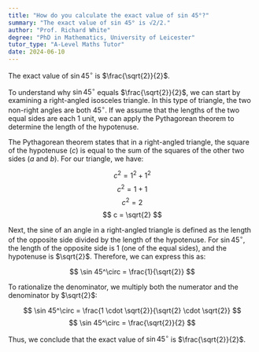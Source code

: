 ```yaml
---
title: "How do you calculate the exact value of sin 45°?"
summary: "The exact value of sin 45° is √2/2."
author: "Prof. Richard White"
degree: "PhD in Mathematics, University of Leicester"
tutor_type: "A-Level Maths Tutor"
date: 2024-06-10
---
```


The exact value of $\sin 45^\circ$ is $\frac{\sqrt{2}}{2}$.

To understand why $\sin 45^\circ$ equals $\frac{\sqrt{2}}{2}$, we can start by examining a right-angled isosceles triangle. In this type of triangle, the two non-right angles are both $45^\circ$. If we assume that the lengths of the two equal sides are each $1$ unit, we can apply the Pythagorean theorem to determine the length of the hypotenuse.

The Pythagorean theorem states that in a right-angled triangle, the square of the hypotenuse ($c$) is equal to the sum of the squares of the other two sides ($a$ and $b$). For our triangle, we have:

$$
c^2 = 1^2 + 1^2
$$
$$
c^2 = 1 + 1
$$
$$
c^2 = 2
$$
$$
c = \sqrt{2}
$$

Next, the sine of an angle in a right-angled triangle is defined as the length of the opposite side divided by the length of the hypotenuse. For $\sin 45^\circ$, the length of the opposite side is $1$ (one of the equal sides), and the hypotenuse is $\sqrt{2}$. Therefore, we can express this as:

$$
\sin 45^\circ = \frac{1}{\sqrt{2}}
$$

To rationalize the denominator, we multiply both the numerator and the denominator by $\sqrt{2}$:

$$
\sin 45^\circ = \frac{1 \cdot \sqrt{2}}{\sqrt{2} \cdot \sqrt{2}} 
$$
$$
\sin 45^\circ = \frac{\sqrt{2}}{2}
$$

Thus, we conclude that the exact value of $\sin 45^\circ$ is $\frac{\sqrt{2}}{2}$.
    